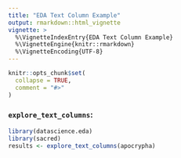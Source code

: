 ```yaml
---
title: "EDA Text Column Example"
output: rmarkdown::html_vignette
vignette: >
  %\VignetteIndexEntry{EDA Text Column Example}
  %\VignetteEngine{knitr::rmarkdown}
  %\VignetteEncoding{UTF-8}
---
```


```r
knitr::opts_chunk$set(
  collapse = TRUE,
  comment = "#>"
)
```

### `explore_text_columns`:

```r
library(datascience.eda)
library(sacred)
results <- explore_text_columns(apocrypha)
```
